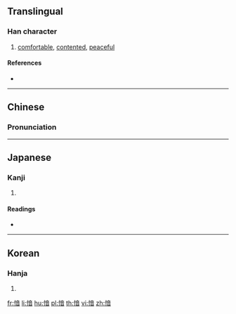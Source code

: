 ==Translingual==

===Han character===
{{Han char|rn=61|rad=心|as=09|sn=12|four=90061|canj=PYTA|ids=⿰忄音}}

# [[comfortable]], [[contented]], [[peaceful]]

====References====
* {{Han ref|kx=0395.030|dkj=10937|dj=0731.130|hdz=42331.050|uh=6114|ud=24852|bh=D8FE|bd=55550}}

----

==Chinese==
{{zh-forms}}

===Pronunciation===
{{zh-pron
|m=yīn,wěn
|c=jam1,jam4
|mc=y
|oc=y
|ma=
|cat=a
}}

----

==Japanese==

===Kanji===
{{ja-kanji|grade=|rs=心09}}

# {{defn|lang=ja|sort=心09}}

====Readings====
* {{ja-readings|on=[[いん]] (in), [[あん]] (an), [[おん]] (on)|kun=[[やわらぐ]] (yawaragu)}}

----

==Korean==

===Hanja===
{{ko-hanja|hangeul=음|eumhun=|rv=eum|mr=ŭm|y=um}}

# {{defn|lang=ko|sort=心09}}

[[fr:愔]]
[[li:愔]]
[[hu:愔]]
[[pl:愔]]
[[th:愔]]
[[vi:愔]]
[[zh:愔]]
